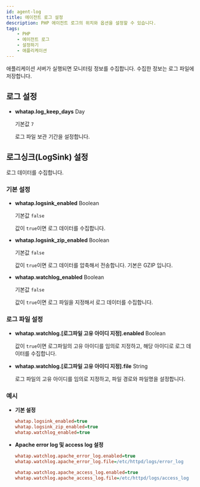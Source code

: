 ```yaml
---
id: agent-log
title: 에이전트 로그 설정
description: PHP 에이전트 로그의 위치와 옵션을 설정할 수 있습니다.
tags:
    - PHP
    - 에이전트 로그
    - 설정하기
    - 애플리케이션
---
```


애플리케이션 서버가 실행되면 모니터링 정보를 수집합니다. 수집한 정보는 로그 파일에 저장합니다. 

## 로그 설정

* **whatap.log_keep_days** <span class='type'>Day</span>

  기본값 `7`

  로그 파일 보관 기간을 설정합니다.

## 로그싱크(LogSink) 설정

로그 데이터를 수집합니다.

### 기본 설정

* **whatap.logsink_enabled** <span class='type'>Boolean</span>

  기본값 `false`

  값이 `true`이면 로그 데이터를 수집합니다.

* **whatap.logsink_zip_enabled** <span class='type'>Boolean</span>

  기본값 `false`

  값이 `true`이면 로그 데이터를 압축해서 전송합니다. 기본은 GZIP 입니다.

* **whatap.watchlog_enabled** <span class='type'>Boolean</span>

  기본값 `false`

  값이 `true`이면 로그 파일을 지정해서 로그 데이터를 수집합니다.

### 로그 파일 설정

* **whatap.watchlog.[로그파일 고유 아이디 지정].enabled** <span class='type'>Boolean</span>

  값이 `true`이면 로그파일의 고유 아이디를 임의로 지정하고, 해당 아이디로 로그 데이터를 수집합니다.


* **whatap.watchlog.[로그파일 고유 아이디 지정].file** <span class='type'>String</span>

  로그 파일의 고유 아이디를 임의로 지정하고, 파일 경로와 파일명을 설정합니다.

### 예시

* **기본 설정**

  ```ini title='whatap.conf'
  whatap.logsink_enabled=true
  whatap.logsink_zip_enabled=true
  whatap.watchlog_enabled=true
  ```

* **Apache error log 및 access log 설정**

  ```ini title='whatap.conf'
  whatap.watchlog.apache_error_log.enabled=true
  whatap.watchlog.apache_error_log.file=/etc/httpd/logs/error_log

  whatap.watchlog.apache_access_log.enabled=true
  whatap.watchlog.apache_access_log.file=/etc/httpd/logs/access_log
  ```